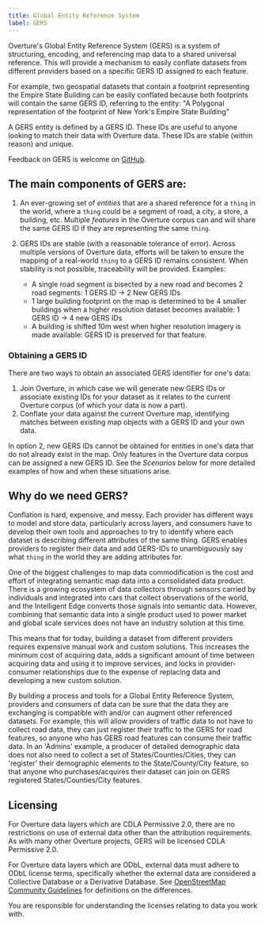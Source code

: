 ```yaml
---
title: Global Entity Reference System
label: GERS
---
```


Overture's Global Entity Reference System (GERS) is a system of structuring, encoding, and referencing map data to a shared universal reference. This will provide a mechanism to easily conflate datasets from different providers based on a specific GERS ID assigned to each feature.

For example, two geospatial datasets that contain a footprint representing the Empire State Building can be easily conflated because both footprints will contain the same GERS ID, referring to the entity: "A Polygonal representation of the footprint of New York's Empire State Building"

A GERS entity is defined by a GERS ID. These IDs are useful to anyone looking to match their data with Overture data. These IDs are stable (within reason) and unique.

Feedback on GERS is welcome on [GitHub](https://github.com/OvertureMaps/schema/discussions).

## The main components of GERS are:

1. An ever-growing set of _entities_ that are a shared reference for a `thing` in the world, where a `thing` could be a segment of road, a city, a store, a building, etc. Multiple _features_ in the Overture corpus can and will share the same GERS ID if they are representing the same `thing`.

2.  GERS IDs are stable (with a reasonable tolerance of error). Across multiple versions of Overture data, efforts will be taken to ensure the mapping of a real-world `thing` to a GERS ID remains consistent. When stability is not possible, traceability will be provided. Examples:
    - A single road segment is bisected by a new road and becomes 2 road segments: 1 GERS ID → 2 New GERS IDs
    - 1 large building footprint on the map is determined to be 4 smaller buildings when a higher resolution dataset becomes available: 1 GERS ID → 4 new GERS IDs
    - A building is shifted 10m west when higher resolution imagery is made available: GERS ID is preserved for that feature.

### Obtaining a GERS ID
There are two ways to obtain an associated GERS identifier for one's data:

1. Join Overture, in which case we will generate new GERS IDs or associate existing IDs for your dataset as it relates to the current Overture corpus (of which your data is now a part).
2. Conflate your data against the current Overture map, identifying matches between existing map objects with a GERS ID and your own data.

In option 2, new GERS IDs cannot be obtained for entities in one's data that do not already exist in the map. Only features in the Overture data corpus can be assigned a new GERS ID. See the
_Scenarios_ below for more detailed examples of how and when these situations arise.


## Why do we need GERS?

Conflation is hard, expensive, and messy. Each provider has different ways to model and store data, particularly across layers, and consumers have to develop their own tools and approaches to try to identify where each dataset is describing different attributes of the same thing. GERS enables providers to register their data and add GERS-IDs to unambiguously say what `thing` in the world they are adding attributes for.

One of the biggest challenges to map data commodification is the cost and effort of integrating semantic map data into a consolidated data product. There is a growing ecosystem of data collectors through sensors carried by individuals and integrated into cars that collect observations of the world, and the Intelligent Edge converts those signals into semantic data. However, combining that semantic data into a single product used to power market and global scale services does not have an industry solution at this time.

This means that for today, building a dataset from different providers requires expensive manual work and custom solutions. This increases the minimum cost of acquiring data, adds a significant amount of time between acquiring data and using it to improve services, and locks in provider-consumer relationships due to the expense of replacing data and developing a new custom solution.

By building a process and tools for a Global Entity Reference System, providers and consumers of data can be sure that the data they are exchanging is compatible with and/or can augment other referenced datasets. For example, this will allow providers of traffic data to not have to collect road data, they can just register their traffic to the GERS for road features, so anyone who has GERS road features can consume their traffic data. In an 'Admins' example, a producer of detailed demographic data does not also need to collect a set of States/Counties/Cities, they can 'register' their demographic elements to the State/County/City feature, so that anyone who purchases/acquires their dataset can join on GERS registered States/Counties/City features.


## Licensing
For Overture data layers which are CDLA Permissive 2.0, there are no restrictions on use of external data other than the attribution requirements.  As with many other Overture projects, GERS will be licensed CDLA Permissive 2.0.

For Overture data layers which are ODbL, external data must adhere to ODbL license terms, specifically whether the external data are considered a Collective Database or a Derivative Database. See
[OpenStreetMap Community Guidelines](https://wiki.osmfoundation.org/wiki/Licence/Community_Guidelines/Collective_Database_Guideline_Guideline) for definitions on the differences.

You are responsible for understanding the licenses relating to data you work with.
